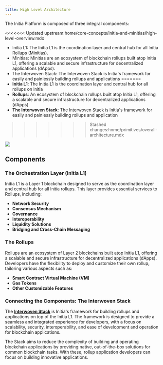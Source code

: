 ```yaml
---
title: High Level Architecture
---
```


The Initia Platform is composed of three integral components:

<<<<<<< Updated upstream:home/core-concepts/initia-and-minitias/high-level-overview.mdx
- Initia L1: The Initia L1 is the coordination layer and central hub for all Initia Rollups (Minitias).
- Minitias: Minitias are an ecosystem of blockchain rollups built atop Initia L1, offering a scalable and secure infrastructure for decentralized applications (dApps).
- The Interwoven Stack: The Interwoven Stack is Initia's framework for easily and painlessly building rollups and applications
=======
- **Initia L1**: The Initia L1 is the coordination layer and central hub for all rollups on Initia
- **Rollups**: An ecosystem of blockchain rollups built atop Initia L1, offering a scalable and secure infrastructure for decentralized applications (dApps)
- **The Interwoven Stack**: The Interwoven Stack is Initia's framework for easily and painlessly building rollups and application
>>>>>>> Stashed changes:home/primitives/overall-architecture.mdx

<Frame type="glass" caption="Initia Architecture">
  <img src="/images/architecture.png" />
</Frame>

## Components

### The Orchestration Layer (Initia L1)

Initia L1 is a Layer 1 blockchain designed to serve as the coordination layer and central hub for all Initia rollups. This layer provides essential services to Rollups, including:

- **Network Security**
- **Consensus Mechanism**
- **Governance**
- **Interoperability**
- **Liquidity Solutions**
- **Bridging and Cross-Chain Messaging**

### The Rollups 

Rollups are an ecosystem of Layer 2 blockchains built atop Initia L1, offering a scalable and secure infrastructure for decentralized applications (dApps). Developers have the flexibility to deploy and customize their own rollup, tailoring various aspects such as:
- **Smart Contract Virtual Machine (VM)**
- **Gas Tokens**
- **Other Customizable Features**

### Connecting the Components: The Interwoven Stack

The [**Interwoven Stack**](/home/core-concepts/interwoven-stack) is Initia's framework for building rollups and applications on top of the Initia L1. The framework is designed to provide a seamless and integrated experience for developers, with a focus on scalability, security, interoperability, and ease of development and operation for blockchain applications.

The Stack aims to reduce the complexity of building and operating blockchain applications by providing native, out-of-the-box solutions for common blockchain tasks. With these, rollup application developers can focus on building innovative applications.